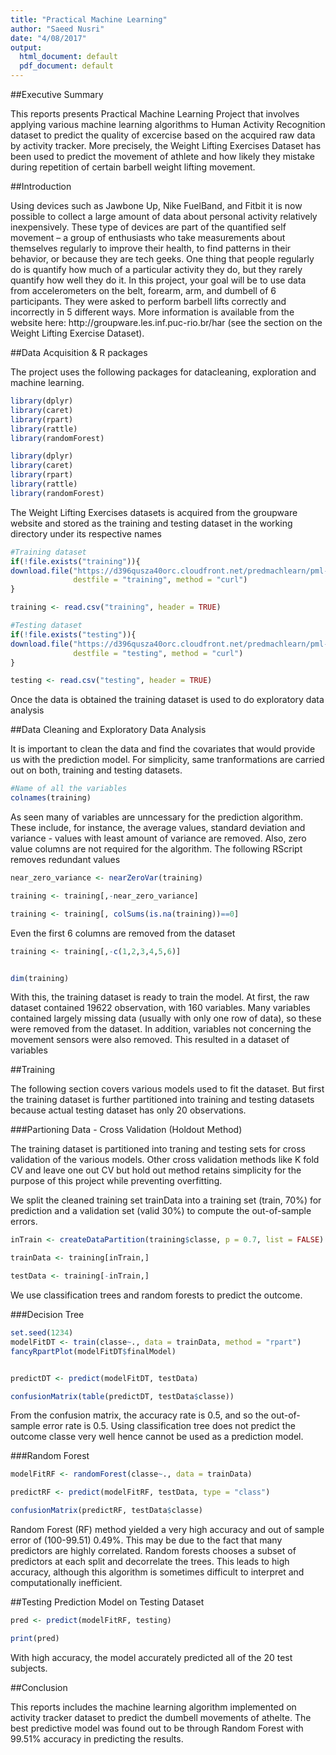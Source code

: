 ```yaml
---
title: "Practical Machine Learning"
author: "Saeed Nusri"
date: "4/08/2017"
output:
  html_document: default
  pdf_document: default
---
```


##Executive Summary

This reports presents Practical Machine Learning Project that involves applying various machine learning algorithms to Human Activity Recognition dataset to predict the quality of excercise based on the acquired raw data by activity tracker. More precisely, the Weight Lifting Exercises Dataset has been used to predict the movement of athlete and how likely they mistake during repetition of certain barbell weight lifting movement. 

##Introduction

Using devices such as Jawbone Up, Nike FuelBand, and Fitbit it is now possible to collect a large amount of data about personal activity relatively inexpensively. These type of devices are part of the quantified self movement – a group of enthusiasts who take measurements about themselves regularly to improve their health, to find patterns in their behavior, or because they are tech geeks. One thing that people regularly do is quantify how much of a particular activity they do, but they rarely quantify how well they do it. In this project, your goal will be to use data from accelerometers on the belt, forearm, arm, and dumbell of 6 participants. They were asked to perform barbell lifts correctly and incorrectly in 5 different ways. More information is available from the website here: http://groupware.les.inf.puc-rio.br/har (see the section on the Weight Lifting Exercise Dataset).

##Data Acquisition & R packages

The project uses the following packages for datacleaning, exploration and machine learning.

```r

library(dplyr)
library(caret)
library(rpart)
library(rattle)
library(randomForest)

```

```r

library(dplyr)
library(caret)
library(rpart)
library(rattle)
library(randomForest)

```
The Weight Lifting Exercises datasets is acquired from the groupware website and stored as the training and testing dataset in the working directory under its respective names

```r

#Training dataset
if(!file.exists("training")){
download.file("https://d396qusza40orc.cloudfront.net/predmachlearn/pml-training.csv", 
              destfile = "training", method = "curl")
}

training <- read.csv("training", header = TRUE)

#Testing dataset
if(!file.exists("testing")){
download.file("https://d396qusza40orc.cloudfront.net/predmachlearn/pml-testing.csv", 
              destfile = "testing", method = "curl")
}

testing <- read.csv("testing", header = TRUE)
```

Once the data is obtained the training dataset is used to do exploratory data analysis

##Data Cleaning and Exploratory Data Analysis

It is important to clean the data and find the covariates that would provide us with the prediction model. For simplicity, same tranformations are carried out on both, training and testing datasets.

``` r

#Name of all the variables
colnames(training)

```

As seen many of variables are unncessary for the prediction algorithm. These include, for instance, the average values, standard deviation and variance - values with least amount of variance are removed. Also, zero value columns are not required for the algorithm. The following RScript removes redundant values

``` r

near_zero_variance <- nearZeroVar(training)

training <- training[,-near_zero_variance]

training <- training[, colSums(is.na(training))==0]

```

Even the first 6 columns are removed from the dataset

```r

training <- training[,-c(1,2,3,4,5,6)]


dim(training)
```

With this, the training dataset is ready to train the model. At first, the raw dataset contained 19622 observation, with 160 variables. Many variables contained largely missing data (usually with only one row of data), so these were removed from the dataset. In addition, variables not concerning the movement sensors were also removed. This resulted in a dataset of  variables

##Training

The following section covers various models used to fit the dataset. But first the training dataset is further partitioned into training and testing datasets because actual testing dataset has only 20 observations.

###Partioning Data - Cross Validation (Holdout Method)

The training dataset is partitioned into traning and testing sets for cross validation of the various models. Other cross validation methods like K fold CV and leave one out CV but hold out method retains simplicity for the purpose of this project while preventing overfitting.

We split the cleaned training set trainData into a training set (train, 70%) for prediction and a validation set (valid 30%) to compute the out-of-sample errors.

``` r

inTrain <- createDataPartition(training$classe, p = 0.7, list = FALSE)

trainData <- training[inTrain,]

testData <- training[-inTrain,]

```

We use classification trees and random forests to predict the outcome.

###Decision Tree

``` r

set.seed(1234)
modelFitDT <- train(classe~., data = trainData, method = "rpart")
fancyRpartPlot(modelFitDT$finalModel)


predictDT <- predict(modelFitDT, testData)

confusionMatrix(table(predictDT, testData$classe))
```

From the confusion matrix, the accuracy rate is 0.5, and so the out-of-sample error rate is 0.5. Using classification tree does not predict the outcome classe very well hence cannot be used as a prediction model.

###Random Forest

``` r

modelFitRF <- randomForest(classe~., data = trainData)

predictRF <- predict(modelFitRF, testData, type = "class")

confusionMatrix(predictRF, testData$classe)

```

Random Forest (RF) method yielded a very high accuracy and out of sample error of (100-99.51) 0.49%. This may be due to the fact that many predictors are highly correlated. Random forests chooses a subset of predictors at each split and decorrelate the trees. This leads to high accuracy, although this algorithm is sometimes difficult to interpret and computationally inefficient.

##Testing Prediction Model on Testing Dataset


```r


pred <- predict(modelFitRF, testing)

print(pred)

```

With high accuracy, the model accurately predicted all of the 20 test subjects.

##Conclusion

This reports includes the machine learning algorithm implemented on activity tracker dataset to predict the dumbell movements of athelte. The best predictive model was found out to be through Random Forest with 99.51% accuracy in predicting the results.

[^1]:Please note that the data used in this analysis is provided by http://groupware.les.inf.puc-rio.br/har .
